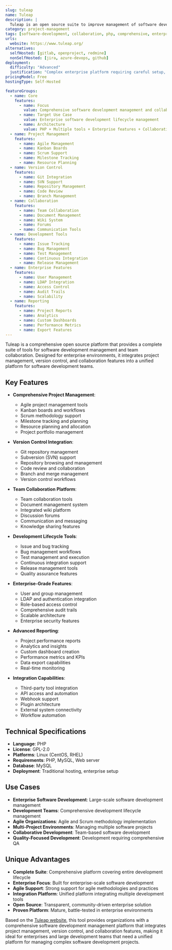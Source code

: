 ```yaml
---
slug: tuleap
name: Tuleap
description: |
  Tuleap is an open source suite to improve management of software developments and collaboration. Built with PHP, it provides comprehensive project management, version control, and collaboration tools designed for software development teams and organizations.
category: project-management
tags: [software-development, collaboration, php, comprehensive, enterprise]
urls:
  website: https://www.tuleap.org/
alternatives:
  selfHosted: [gitlab, openproject, redmine]
  nonSelfHosted: [jira, azure-devops, github]
deployment:
  difficulty: "Advanced"
  justification: "Complex enterprise platform requiring careful setup, system administration knowledge, and proper configuration. Comprehensive but demanding installation."
pricingModel: Free
hostingType: Self-Hosted

featureGroups:
  - name: Core
    features:
      - name: Focus
        value: Comprehensive software development management and collaboration suite
      - name: Target Use Case
        value: Enterprise software development lifecycle management
      - name: Architecture
        value: PHP + Multiple tools + Enterprise features + Collaboration platform
  - name: Project Management
    features:
      - name: Agile Management
      - name: Kanban Boards
      - name: Scrum Support
      - name: Milestone Tracking
      - name: Resource Planning
  - name: Version Control
    features:
      - name: Git Integration
      - name: SVN Support
      - name: Repository Management
      - name: Code Review
      - name: Branch Management
  - name: Collaboration
    features:
      - name: Team Collaboration
      - name: Document Management
      - name: Wiki System
      - name: Forums
      - name: Communication Tools
  - name: Development Tools
    features:
      - name: Issue Tracking
      - name: Bug Management
      - name: Test Management
      - name: Continuous Integration
      - name: Release Management
  - name: Enterprise Features
    features:
      - name: User Management
      - name: LDAP Integration
      - name: Access Control
      - name: Audit Trails
      - name: Scalability
  - name: Reporting
    features:
      - name: Project Reports
      - name: Analytics
      - name: Custom Dashboards
      - name: Performance Metrics
      - name: Export Features
---
```


Tuleap is a comprehensive open source platform that provides a complete suite of tools for software development management and team collaboration. Designed for enterprise environments, it integrates project management, version control, and collaboration features into a unified platform for software development teams.

## Key Features

- **Comprehensive Project Management**:

  - Agile project management tools
  - Kanban boards and workflows
  - Scrum methodology support
  - Milestone tracking and planning
  - Resource planning and allocation
  - Project portfolio management

- **Version Control Integration**:

  - Git repository management
  - Subversion (SVN) support
  - Repository browsing and management
  - Code review and collaboration
  - Branch and merge management
  - Version control workflows

- **Team Collaboration Platform**:

  - Team collaboration tools
  - Document management system
  - Integrated wiki platform
  - Discussion forums
  - Communication and messaging
  - Knowledge sharing features

- **Development Lifecycle Tools**:

  - Issue and bug tracking
  - Bug management workflows
  - Test management and execution
  - Continuous integration support
  - Release management tools
  - Quality assurance features

- **Enterprise-Grade Features**:

  - User and group management
  - LDAP and authentication integration
  - Role-based access control
  - Comprehensive audit trails
  - Scalable architecture
  - Enterprise security features

- **Advanced Reporting**:

  - Project performance reports
  - Analytics and insights
  - Custom dashboard creation
  - Performance metrics and KPIs
  - Data export capabilities
  - Real-time monitoring

- **Integration Capabilities**:
  - Third-party tool integration
  - API access and automation
  - Webhook support
  - Plugin architecture
  - External system connectivity
  - Workflow automation

## Technical Specifications

- **Language**: PHP
- **License**: GPL-2.0
- **Platforms**: Linux (CentOS, RHEL)
- **Requirements**: PHP, MySQL, Web server
- **Database**: MySQL
- **Deployment**: Traditional hosting, enterprise setup

## Use Cases

- **Enterprise Software Development**: Large-scale software development management
- **Development Teams**: Comprehensive development lifecycle management
- **Agile Organizations**: Agile and Scrum methodology implementation
- **Multi-Project Environments**: Managing multiple software projects
- **Collaborative Development**: Team-based software development
- **Quality-Focused Development**: Development requiring comprehensive QA

## Unique Advantages

- **Complete Suite**: Comprehensive platform covering entire development lifecycle
- **Enterprise Focus**: Built for enterprise-scale software development
- **Agile Support**: Strong support for agile methodologies and practices
- **Integration Platform**: Unified platform integrating multiple development tools
- **Open Source**: Transparent, community-driven enterprise solution
- **Proven Platform**: Mature, battle-tested in enterprise environments

Based on the [Tuleap website](https://www.tuleap.org/), this tool provides organizations with a comprehensive software development management platform that integrates project management, version control, and collaboration features, making it ideal for enterprises and large development teams that need a unified platform for managing complex software development projects.
